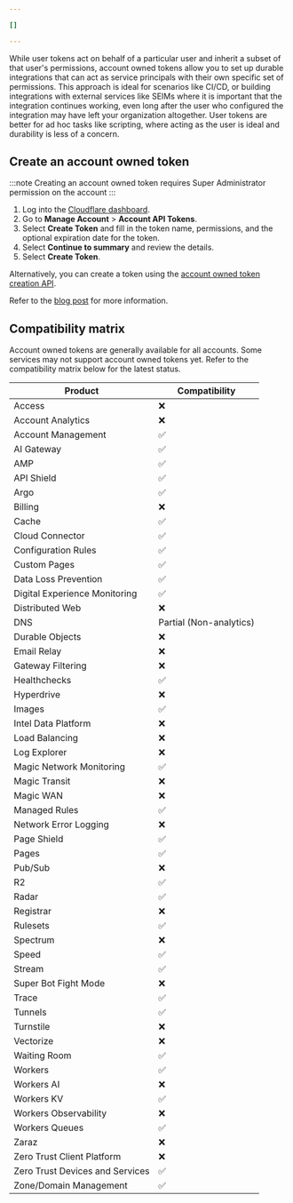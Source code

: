 ```yaml
---

[]

---
```


While user tokens act on behalf of a particular user and inherit a subset of that user's permissions, account owned tokens allow you to set up durable integrations that can act as service principals with their own specific set of permissions. This approach is ideal for scenarios like CI/CD, or building integrations with external services like SEIMs where it is important that the integration continues working, even long after the user who configured the integration may have left your organization altogether. User tokens are better for ad hoc tasks like scripting, where acting as the user is ideal and durability is less of a concern. 

## Create an account owned token
:::note
Creating an account owned token requires Super Administrator permission on the account
:::

1. Log into the [Cloudflare dashboard](https://dash.cloudflare.com).
2. Go to **Manage Account** >  **Account API Tokens**.
4. Select **Create Token** and fill in the token name, permissions, and the optional expiration date for the token. 
5. Select **Continue to summary** and review the details.
6. Select **Create Token**.

Alternatively, you can create a token using the [account owned token creation API](/api/resources/accounts/subresources/tokens/methods/create/).

Refer to the [blog post](https://blog.cloudflare.com/account-owned-tokens-automated-actions-zaraz/) for more information.

## Compatibility matrix

Account owned tokens are generally available for all accounts. Some services may not support account owned tokens yet. Refer to the compatibility matrix below for the latest status. 

| Product | Compatibility |
| --- | --- |
| Access | ❌ |
| Account Analytics | ❌ |
| Account Management | ✅ |
| AI Gateway | ✅ |
| AMP | ✅ |
| API Shield | ✅ |
| Argo | ✅ |
| Billing | ❌ |
| Cache | ✅ |
| Cloud Connector | ✅ |
| Configuration Rules | ✅ |
| Custom Pages | ✅ |
| Data Loss Prevention | ✅ |
| Digital Experience Monitoring | ✅ |
| Distributed Web | ❌ |
| DNS | Partial (Non-analytics) |
| Durable Objects | ❌ |
| Email Relay | ❌ |
| Gateway Filtering | ❌ |
| Healthchecks | ✅ |
| Hyperdrive | ❌ |
| Images | ✅ |
| Intel Data Platform | ❌ |
| Load Balancing | ❌ |
| Log Explorer | ❌ |
| Magic Network Monitoring | ✅ |
| Magic Transit | ❌ |
| Magic WAN | ❌ |
| Managed Rules | ✅ |
| Network Error Logging | ❌ |
| Page Shield | ✅ |
| Pages | ✅ |
| Pub/Sub | ❌ |
| R2 | ✅ |
| Radar | ✅ |
| Registrar | ❌ |
| Rulesets | ✅ |
| Spectrum | ❌ |
| Speed | ✅ |
| Stream | ✅ |
| Super Bot Fight Mode | ❌ |
| Trace | ✅ |
| Tunnels | ✅ |
| Turnstile | ❌ |
| Vectorize | ❌ |
| Waiting Room | ✅ |
| Workers | ✅ |
| Workers AI | ❌ |
| Workers KV | ✅ |
| Workers Observability | ❌ |
| Workers Queues | ✅ |
| Zaraz | ❌ |
| Zero Trust Client Platform | ❌ |
| Zero Trust Devices and Services | ✅ |
| Zone/Domain Management | ✅ |


